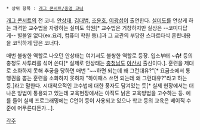  * 상위 항목 : [[개그 콘서트/종영 코너]]
{{{#!html
<iframe width="420" height="315" src="//www.youtube.com/embed/aZz9gTAvZVg" frameborder="0" allowfullscreen></iframe>}}}

[[개그 콘서트]]의 전 코너. [[안상태]], [[김대범]], [[조윤호]], [[이광섭]]이 출연한다.
[[실미도(영화)|실미도]]를 연상케 하는 과격한 교수법을 자랑하는 실미도 학원[* 교수법은 거창하지만 실상은 --코미디답게-- 별볼일 없다(ex.요리, 컴퓨터 학원 등).]과 그 교관의 부당한 스파르타식 훈련내용을 코믹하게 담은 코너다.

매번 불쌍한 역할로 나오던 안상태는 여기서도 불쌍한 역할로 등장. 입소부터 '''~슈!''' 등의 충청도 사투리를 섞어 쓴다[* 실제로 안상태는 [[충청남도]] [[아산시]] 출신이다.]. 훈련을 제대로 소화하지 못해 추궁을 당하면 매번 "~~하면 되는데 왜 그런대유?"[* 요금소에서 통행권을 뽑는 훈련을 소화하지 못하자 "하이패스 쓰면 되는데 왜 그런대유?"라고 하는 등.]라고 말한다. 시대착오적인 교수법에 대한 풍자도 담겨있는 듯[* 실제 현장에서는 더 나은 방법이 통용되고 있는데 교육현장에서는 아직도 낡은 교육방법을 고수하는 등. 예를 들어 실제 프로그래밍에는 C언어 등이 사용되고 있으나 학교 등의 교육은 베이직 수준에 머무른다든가...].

[[각주]]
